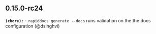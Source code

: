 ## 0.15.0-rc24
**`(chore):`** - `rapiddocs generate --docs` runs validation on the the docs configuration (@dsinghvi) 

